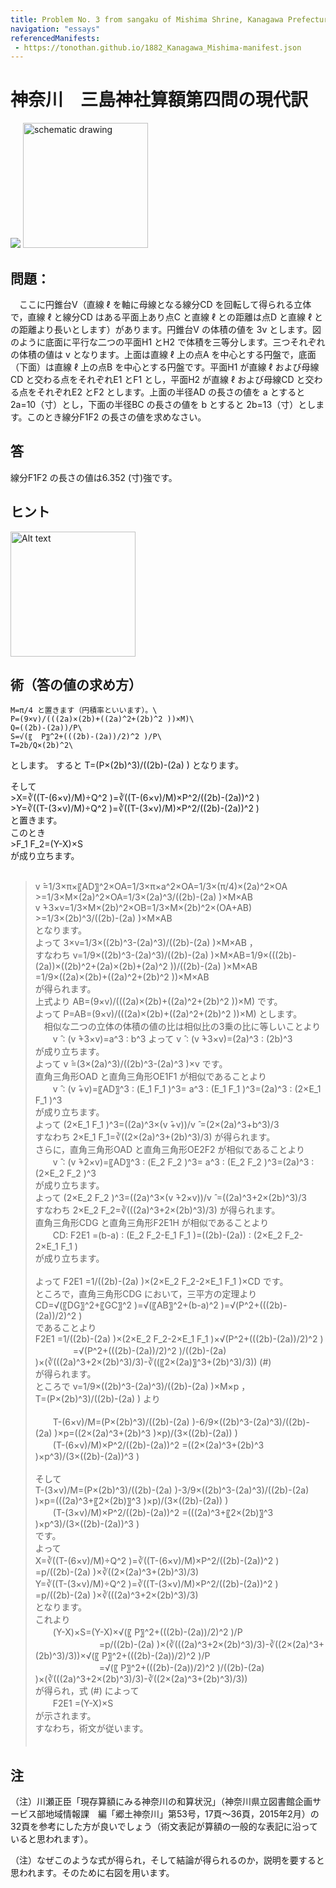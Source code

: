 ```yaml
---
title: Problem No. 3 from sangaku of Mishima Shrine, Kanagawa Prefecture (1882), modern Solution
navigation: "essays"
referencedManifests:
 - https://tonothan.github.io/1882_Kanagawa_Mishima-manifest.json
---
```


# 神奈川　三島神社算額第四問の現代訳

<img src="http://127.0.0.1:8182/iiif/2/1882_Kanagawa_Mishima.jpg/full/max/0/default.jpg" />

<img src="https://tonothan.github.io/mishima-kanagawa-schematicdrawing.png" alt="schematic drawing" width="200" height="auto" />
 
## 問題：
　ここに円錐台V（直線 ℓ を軸に母線となる線分CD を回転して得られる立体で，直線 ℓ と線分CD はある平面上あり点C と直線 ℓ との距離は点D と直線 ℓ との距離より長いとします）があります。円錐台V の体積の値を 3v  とします。図のように底面に平行な二つの平面H1 とH2 で体積を三等分します。三つそれぞれの体積の値は v となります。上面は直線 ℓ 上の点A を中心とする円盤で，底面（下面）は直線 ℓ 上の点B を中心とする円盤です。平面H1 が直線 ℓ および母線CD と交わる点をそれぞれE1 とF1 とし，平面H2 が直線 ℓ および母線CD と交わる点をそれぞれE2 とF2 とします。上面の半径AD の長さの値を a とすると 2a=10（寸）とし，下面の半径BC の長さの値を b とすると 2b=13（寸）とします。このとき線分F1F2 の長さの値を求めなさい。

## 答

線分F1F2 の長さの値は6.352 (寸)強です。

## ヒント

<img src="https://tonothan.github.io/mishima-kanagawa-hintdrawing.png" alt="Alt text" width="200" height="auto" />
 
## 術（答の値の求め方）

    M=π/4 と置きます（円積率といいます）。\
    P=(9×v)/(((2a)×(2b)+((2a)^2+(2b)^2 ))×M)\
    Q=((2b)-(2a))/P\
    S=√(〖  P〗^2+(((2b)-(2a))/2)^2 )/P\
    T=2b/Q×(2b)^2\
とします。 すると T=(P×(2b)^3)/((2b)-(2a) ) となります。&nbsp;  

そして\
    >X=∛((T-(6×v)/M)÷Q^2 )=∛((T-(6×v)/M)×P^2/((2b)-(2a))^2 )\
    >Y=∛((T-(3×v)/M)÷Q^2 )=∛((T-(3×v)/M)×P^2/((2b)-(2a))^2 )\
と置きます。\
このとき\
    >F_1 F_2=(Y-X)×S\
が成り立ちます。\
&nbsp;  
>v ̂=1/3×π×〖AD〗^2×OA=1/3×π×a^2×OA=1/3×(π/4)×(2a)^2×OA\
    >=1/3×M×(2a)^2×OA=1/3×(2a)^3/((2b)-(2a) )×M×AB  \
>v ̂+3×v=1/3×M×(2b)^2×OB=1/3×M×(2b)^2×(OA+AB)\
    >=1/3×(2b)^3/((2b)-(2a) )×M×AB\
となります。
&nbsp;  
よって 3×v=1/3×((2b)^3-(2a)^3)/((2b)-(2a) )×M×AB ，\
すなわち v=1/9×((2b)^3-(2a)^3)/((2b)-(2a) )×M×AB=1/9×(((2b)-(2a))×((2b)^2+(2a)×(2b)+(2a)^2 ))/((2b)-(2a) )×M×AB\
     =1/9×((2a)×(2b)+((2a)^2+(2b)^2 ))×M×AB\
が得られます。
&nbsp;  
上式より AB=(9×v)/(((2a)×(2b)+((2a)^2+(2b)^2 ))×M) です。
&nbsp;  
よって P=AB=(9×v)/(((2a)×(2b)+((2a)^2+(2b)^2 ))×M) とします。
&nbsp;  
　相似な二つの立体の体積の値の比は相似比の3乗の比に等しいことより\
　　v ̂ ∶ (v ̂+3×v)=a^3 ∶ b^3 よって v ̂ ∶ (v ̂+3×v)=(2a)^3 ∶ (2b)^3\
が成り立ちます。
&nbsp;  
よって v ̂=(3×(2a)^3)/((2b)^3-(2a)^3 )×v です。
&nbsp;  
直角三角形OAD と直角三角形OE1F1 が相似であることより\
　　v ̂ ∶ (v ̂+v)=〖AD〗^3 ∶ (E_1 F_1 )^3= a^3 ∶ (E_1 F_1 )^3=(2a)^3 ∶ (2×E_1 F_1 )^3\
が成り立ちます。
&nbsp;  
よって (2×E_1 F_1 )^3=((2a)^3×(v ̂+v))/v ̂ =(2×(2a)^3+b^3)/3\
すなわち 2×E_1 F_1=∛((2×(2a)^3+(2b)^3)/3) が得られます。
&nbsp;  
さらに，直角三角形OAD と直角三角形OE2F2 が相似であることより\
　　v ̂ ∶ (v ̂+2×v)=〖AD〗^3 ∶ (E_2 F_2 )^3= a^3 ∶ (E_2 F_2 )^3=(2a)^3 ∶ (2×E_2 F_2 )^3\
が成り立ちます。
&nbsp;  
よって (2×E_2 F_2 )^3=((2a)^3×(v ̂+2×v))/v ̂ =((2a)^3+2×(2b)^3)/3\
すなわち 2×E_2 F_2=∛(((2a)^3+2×(2b)^3)/3) が得られます。
&nbsp;  
直角三角形CDG と直角三角形F2E1H が相似であることより\
　　CD∶ F2E1 =(b-a)  ∶  (E_2 F_2-E_1 F_1 )=((2b)-(2a)) ∶ (2×E_2 F_2-2×E_1 F_1 )\
が成り立ちます。\
&nbsp;  
よって F2E1 =1/((2b)-(2a) )×(2×E_2 F_2-2×E_1 F_1 )×CD です。
&nbsp;  
ところで，直角三角形CDG において，三平方の定理より\
    CD=√(〖DG〗^2+〖GC〗^2 )=√(〖AB〗^2+(b-a)^2 )=√(P^2+(((2b)-(2a))/2)^2 )\
であることより\
    F2E1 =1/((2b)-(2a) )×(2×E_2 F_2-2×E_1 F_1 )×√(P^2+(((2b)-(2a))/2)^2 )\
　　　　 =√(P^2+(((2b)-(2a))/2)^2 )/((2b)-(2a) )×(∛(((2a)^3+2×(2b)^3)/3)-∛((〖2×(2a)〗^3+(2b)^3)/3))   (#)\
が得られます。
&nbsp;  
ところで  v=1/9×((2b)^3-(2a)^3)/((2b)-(2a) )×M×p ，\
T=(P×(2b)^3)/((2b)-(2a) ) より\
&nbsp;  
　　T-(6×v)/M=(P×(2b)^3)/((2b)-(2a) )-6/9×((2b)^3-(2a)^3)/((2b)-(2a) )×p=((2×(2a)^3+(2b)^3 )×p)/(3×((2b)-(2a)) )\
　　(T-(6×v)/M)×P^2/((2b)-(2a))^2 =((2×(2a)^3+(2b)^3 )×p^3)/(3×((2b)-(2a))^3 )\
&nbsp;  
そして\
    T-(3×v)/M=(P×(2b)^3)/((2b)-(2a) )-3/9×((2b)^3-(2a)^3)/((2b)-(2a) )×p=(((2a)^3+〖2×(2b)〗^3 )×p)/(3×((2b)-(2a)) )\
　　(T-(3×v)/M)×P^2/((2b)-(2a))^2 =(((2a)^3+〖2×(2b)〗^3 )×p^3)/(3×((2b)-(2a))^3 )\
です。&nbsp;  
よって\
  X=∛((T-(6×v)/M)÷Q^2 )=∛((T-(6×v)/M)×P^2/((2b)-(2a))^2 )　\
  =p/((2b)-(2a) )×∛((2×(2a)^3+(2b)^3)/3)\
  Y=∛((T-(3×v)/M)÷Q^2 )=∛((T-(3×v)/M)×P^2/((2b)-(2a))^2 )　　\
  =p/((2b)-(2a) )×∛(((2a)^3+2×(2b)^3)/3)\
となります。&nbsp;    
これより\
　　(Y-X)×S=(Y-X)×√(〖  P〗^2+(((2b)-(2a))/2)^2 )/P\
　　　　　　　 =p/((2b)-(2a) )×(∛(((2a)^3+2×(2b)^3)/3)-∛((2×(2a)^3+(2b)^3)/3))×√(〖  P〗^2+(((2b)-(2a))/2)^2 )/P\
　　　　　　　 =√(〖  P〗^2+(((2b)-(2a))/2)^2 )/((2b)-(2a) )×(∛(((2a)^3+2×(2b)^3)/3)-∛((2×(2a)^3+(2b)^3)/3))\
が得られ，式 (#) によって\
　　F2E1 =(Y-X)×S\
が示されます。&nbsp;    
すなわち，術文が従います。\
　　
## 注

（注）川瀬正臣「現存算額にみる神奈川の和算状況」（神奈川県立図書館企画サービス部地域情報課　編「郷土神奈川」第53号，17頁～36頁，2015年2月）の32頁を参考にした方が良いでしょう（術文表記が算額の一般的な表記に沿っていると思われます）。

（注）なぜこのような式が得られ，そして結論が得られるのか，説明を要すると思われます。そのために右図を用います。








